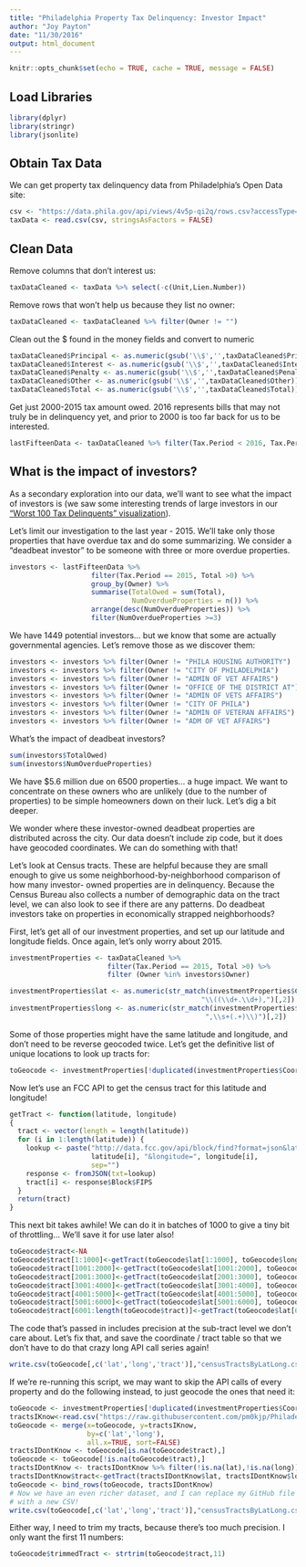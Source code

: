```yaml
---
title: "Philadelphia Property Tax Delinquency: Investor Impact"
author: "Joy Payton"
date: "11/30/2016"
output: html_document
---
```


```r
knitr::opts_chunk$set(echo = TRUE, cache = TRUE, message = FALSE)
```

## Load Libraries

```r
library(dplyr)
library(stringr)
library(jsonlite)
```

## Obtain Tax Data 

We can get property tax delinquency data from Philadelphia's Open Data site:

```r
csv <- "https://data.phila.gov/api/views/4v5p-qi2q/rows.csv?accessType=DOWNLOAD&bom=true"
taxData <- read.csv(csv, stringsAsFactors = FALSE)
```

## Clean Data

Remove columns that don't interest us:

```r
taxDataCleaned <- taxData %>% select(-c(Unit,Lien.Number))
```

Remove rows that won't help us because they list no owner:

```r
taxDataCleaned <- taxDataCleaned %>% filter(Owner != "")
```

Clean out the $ found in the money fields and convert to numeric

```r
taxDataCleaned$Principal <- as.numeric(gsub('\\$','',taxDataCleaned$Principal))
taxDataCleaned$Interest <- as.numeric(gsub('\\$','',taxDataCleaned$Interest))
taxDataCleaned$Penalty <- as.numeric(gsub('\\$','',taxDataCleaned$Penalty))
taxDataCleaned$Other <- as.numeric(gsub('\\$','',taxDataCleaned$Other))
taxDataCleaned$Total <- as.numeric(gsub('\\$','',taxDataCleaned$Total))
```

Get just 2000-2015 tax amount owed.  2016 represents bills that may not truly
be in delinquency yet, and prior to 2000 is too far back for us to be interested.

```r
lastFifteenData <- taxDataCleaned %>% filter(Tax.Period < 2016, Tax.Period >= 2000)
```

## What is the impact of investors?

As a secondary exploration into our data, we'll want to see what the impact of
investors is (we saw some interesting trends of large investors in our ["Worst
100 Tax Delinquents" visualization](http://codepen.io/kjoypayton/full/JbyyJx/)).

Let's limit our investigation to the last year - 2015.  We'll take only those
properties that have overdue tax and do some summarizing.  We consider a 
"deadbeat investor" to be someone with three or more overdue properties.

```r
investors <- lastFifteenData %>% 
                    filter(Tax.Period == 2015, Total >0) %>% 
                    group_by(Owner) %>% 
                    summarise(TotalOwed = sum(Total), 
                              NumOverdueProperties = n()) %>%
                    arrange(desc(NumOverdueProperties)) %>% 
                    filter(NumOverdueProperties >=3)
```

We have 1449 potential investors... but we know that some are actually 
governmental agencies.  Let's remove those as we discover them:

```r
investors <- investors %>% filter(Owner != "PHILA HOUSING AUTHORITY")
investors <- investors %>% filter(Owner != "CITY OF PHILADELPHIA")
investors <- investors %>% filter(Owner != "ADMIN OF VET AFFAIRS")
investors <- investors %>% filter(Owner != "OFFICE OF THE DISTRICT AT")
investors <- investors %>% filter(Owner != "ADMIN OF VETS AFFAIRS")
investors <- investors %>% filter(Owner != "CITY OF PHILA")
investors <- investors %>% filter(Owner != "ADMIN OF VETERAN AFFAIRS")
investors <- investors %>% filter(Owner != "ADM OF VET AFFAIRS")
```

What's the impact of deadbeat investors?

```r
sum(investors$TotalOwed)
sum(investors$NumOverdueProperties)
```

We have $5.6 million due on 6500 properties... a huge impact.  We want to 
concentrate on these owners who are unlikely (due to the number of properties)
to be simple homeowners down on their luck.  Let's dig a bit deeper.  

We wonder where these investor-owned deadbeat properties are distributed across 
the city. Our data doesn't include zip code, but it does have geocoded 
coordinates.  We can do something with that!

Let's look at Census tracts.  These are helpful because they are small enough to
give us some neighborhood-by-neighborhood comparison of how many investor-
owned properties are in delinquency.  Because the Census Bureau also collects a
number of demographic data on the tract level, we can also look to see if there
are any patterns.  Do deadbeat investors take on properties in economically 
strapped neighborhoods? 

First, let's get all of our investment properties, and set up our latitude and 
longitude fields. Once again, let's only worry about 2015.

```r
investmentProperties <- taxDataCleaned %>% 
                        filter(Tax.Period == 2015, Total >0) %>% 
                        filter (Owner %in% investors$Owner)

investmentProperties$lat <- as.numeric(str_match(investmentProperties$Coordinates, 
                                               "\\((\\d+.\\d+),")[,2])
investmentProperties$long <- as.numeric(str_match(investmentProperties$Coordinates, 
                                                ",\\s+(.+)\\)")[,2])
```

Some of those properties might have the same latitude and longitude, and don't 
need to be reverse geocoded twice.  Let's get the definitive list of unique 
locations to look up tracts for:

```r
toGeocode <- investmentProperties[!duplicated(investmentProperties$Coordinates),]
```


Now let's use an FCC API to get the census tract for this latitude and 
longitude!

```r
getTract <- function(latitude, longitude)
{
  tract <- vector(length = length(latitude))
  for (i in 1:length(latitude)) {
    lookup <- paste("http://data.fcc.gov/api/block/find?format=json&latitude=", 
                    latitude[i], "&longitude=", longitude[i],
                    sep="")
    response <- fromJSON(txt=lookup)
    tract[i] <- response$Block$FIPS
  }
  return(tract)
}
```

This next bit takes awhile!  We can do it in batches of 1000 to give a tiny 
bit of throttling...  We'll save it for use later also!

```r
toGeocode$tract<-NA
toGeocode$tract[1:1000]<-getTract(toGeocode$lat[1:1000], toGeocode$long[1:1000])
toGeocode$tract[1001:2000]<-getTract(toGeocode$lat[1001:2000], toGeocode$long[1001:2000])
toGeocode$tract[2001:3000]<-getTract(toGeocode$lat[2001:3000], toGeocode$long[2001:3000])
toGeocode$tract[3001:4000]<-getTract(toGeocode$lat[3001:4000], toGeocode$long[3001:4000])
toGeocode$tract[4001:5000]<-getTract(toGeocode$lat[4001:5000], toGeocode$long[4001:5000])
toGeocode$tract[5001:6000]<-getTract(toGeocode$lat[5001:6000], toGeocode$long[5001:6000])
toGeocode$tract[6001:length(toGeocode$tract)]<-getTract(toGeocode$lat[6001:length(toGeocode$tract)], toGeocode$long[6001:length(toGeocode$tract)])
```

The code that's passed in includes precision at the sub-tract level we don't 
care about.  Let's fix that, and save the coordinate / tract table so that we
don't have to do that crazy long API call series again!

```r
write.csv(toGeocode[,c('lat','long','tract')],"censusTractsByLatLong.csv",row.names = FALSE)
```

If we're re-running this script, we may want to skip the API calls of every property and do the following instead, to just geocode the ones that need it:

```r
toGeocode <- investmentProperties[!duplicated(investmentProperties$Coordinates),]
tractsIKnow<-read.csv("https://raw.githubusercontent.com/pm0kjp/Philadelphia_Property_Tax/master/data/censusTractsByLatLong.csv")
toGeocode <- merge(x=toGeocode, y=tractsIKnow, 
                   by=c('lat','long'), 
                   all.x=TRUE, sort=FALSE)
tractsIDontKnow <- toGeocode[is.na(toGeocode$tract),]
toGeocode <- toGeocode[!is.na(toGeocode$tract),]
tractsIDontKnow <- tractsIDontKnow %>% filter(!is.na(lat),!is.na(long))
tractsIDontKnow$tract<-getTract(tractsIDontKnow$lat, tractsIDontKnow$long)
toGeocode <- bind_rows(toGeocode, tractsIDontKnow)
# Now we have an even richer dataset, and I can replace my GitHub file
# with a new CSV!
write.csv(toGeocode[,c('lat','long','tract')],"censusTractsByLatLong.csv",row.names = FALSE)
```

Either way, I need to trim my tracts, because there's too much precision.
I only want the first 11 numbers:

```r
toGeocode$trimmedTract <- strtrim(toGeocode$tract,11)
```
